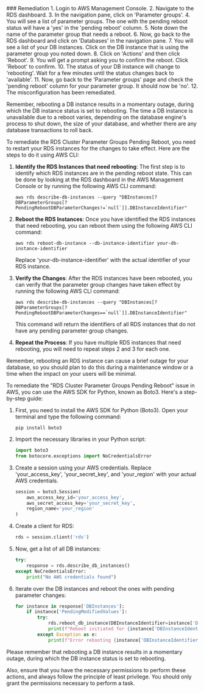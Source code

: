 
<Tab title='Remediation'>
### Remediation

<AccordionGroup>
<Accordion title='Using Console' defaultOpen='true'>
1. Login to AWS Management Console.
2. Navigate to the RDS dashboard.
3. In the navigation pane, click on 'Parameter groups'.
4. You will see a list of parameter groups. The one with the pending reboot status will have a 'yes' in the 'pending reboot' column.
5. Note down the name of the parameter group that needs a reboot. 
6. Now, go back to the RDS dashboard and click on 'Databases' in the navigation pane.
7. You will see a list of your DB instances. Click on the DB instance that is using the parameter group you noted down.
8. Click on 'Actions' and then click 'Reboot'.
9. You will get a prompt asking you to confirm the reboot. Click 'Reboot' to confirm.
10. The status of your DB instance will change to 'rebooting'. Wait for a few minutes until the status changes back to 'available'.
11. Now, go back to the 'Parameter groups' page and check the 'pending reboot' column for your parameter group. It should now be 'no'.
12. The misconfiguration has been remediated. 

Remember, rebooting a DB instance results in a momentary outage, during which the DB instance status is set to rebooting. The time a DB instance is unavailable due to a reboot varies, depending on the database engine's process to shut down, the size of your database, and whether there are any database transactions to roll back.
</Accordion>

<Accordion title='Using CLI'>
To remediate the RDS Cluster Parameter Groups Pending Reboot, you need to restart your RDS instances for the changes to take effect. Here are the steps to do it using AWS CLI:

1. **Identify the RDS Instances that need rebooting**: The first step is to identify which RDS instances are in the pending reboot state. This can be done by looking at the RDS dashboard in the AWS Management Console or by running the following AWS CLI command:

    ```
    aws rds describe-db-instances --query "DBInstances[?DBParameterGroups[?PendingRebootDBParameterChanges!=`null`]].DBInstanceIdentifier"
    ```

2. **Reboot the RDS Instances**: Once you have identified the RDS instances that need rebooting, you can reboot them using the following AWS CLI command:

    ```
    aws rds reboot-db-instance --db-instance-identifier your-db-instance-identifier
    ```

    Replace 'your-db-instance-identifier' with the actual identifier of your RDS instance.

3. **Verify the Changes**: After the RDS instances have been rebooted, you can verify that the parameter group changes have taken effect by running the following AWS CLI command:

    ```
    aws rds describe-db-instances --query "DBInstances[?DBParameterGroups[?PendingRebootDBParameterChanges==`null`]].DBInstanceIdentifier"
    ```

    This command will return the identifiers of all RDS instances that do not have any pending parameter group changes.

4. **Repeat the Process**: If you have multiple RDS instances that need rebooting, you will need to repeat steps 2 and 3 for each one.

Remember, rebooting an RDS instance can cause a brief outage for your database, so you should plan to do this during a maintenance window or a time when the impact on your users will be minimal.
</Accordion>

<Accordion title='Using Python'>
To remediate the "RDS Cluster Parameter Groups Pending Reboot" issue in AWS, you can use the AWS SDK for Python, known as Boto3. Here's a step-by-step guide:

1. First, you need to install the AWS SDK for Python (Boto3). Open your terminal and type the following command:
   ```
   pip install boto3
   ```

2. Import the necessary libraries in your Python script:
   ```python
   import boto3
   from botocore.exceptions import NoCredentialsError
   ```

3. Create a session using your AWS credentials. Replace 'your_access_key', 'your_secret_key', and 'your_region' with your actual AWS credentials.
   ```python
   session = boto3.Session(
       aws_access_key_id='your_access_key',
       aws_secret_access_key='your_secret_key',
       region_name='your_region'
   )
   ```

4. Create a client for RDS:
   ```python
   rds = session.client('rds')
   ```

5. Now, get a list of all DB instances:
   ```python
   try:
       response = rds.describe_db_instances()
   except NoCredentialsError:
       print("No AWS credentials found")
   ```

6. Iterate over the DB instances and reboot the ones with pending parameter changes:
   ```python
   for instance in response['DBInstances']:
       if instance['PendingModifiedValues']:
           try:
               rds.reboot_db_instance(DBInstanceIdentifier=instance['DBInstanceIdentifier'])
               print(f"Reboot initiated for {instance['DBInstanceIdentifier']}")
           except Exception as e:
               print(f"Error rebooting {instance['DBInstanceIdentifier']}: {e}")
   ```

Please remember that rebooting a DB instance results in a momentary outage, during which the DB instance status is set to rebooting. 

Also, ensure that you have the necessary permissions to perform these actions, and always follow the principle of least privilege. You should only grant the permissions necessary to perform a task.
</Accordion>

</AccordionGroup>
</Tab>
</Tabs>
